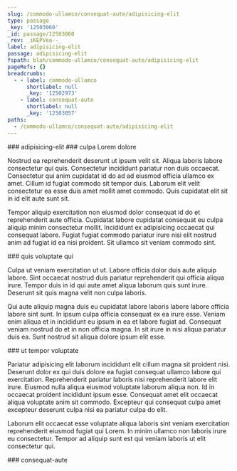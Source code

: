 ```yaml
---
slug: /commodo-ullamco/consequat-aute/adipisicing-elit
type: passage
_key: '12503060'
_id: passage/12503060
_rev: _iKEPVea--_
label: adipisicing-elit
passage: adipisicing-elit
fspath: blah/commodo-ullamco/consequat-aute/adipisicing-elit
pageRefs: {}
breadcrumbs:
  - - label: commodo-ullamco
      shortlabel: null
      _key: '12502973'
    - label: consequat-aute
      shortlabel: null
      _key: '12503057'
paths:
  - /commodo-ullamco/consequat-aute/adipisicing-elit
---
```


<NuggetArea>
<Passage slug="/commodo-ullamco/consequat-aute/adipisicing-elit" type="passage" _key="12503060" _id="passage/12503060" _rev="_iKEPVea--_" label="adipisicing-elit" passage="adipisicing-elit" fspath="blah/commodo-ullamco/consequat-aute/adipisicing-elit" paths="/commodo-ullamco/consequat-aute/adipisicing-elit">
<NuggetBody>
### adipisicing-elit

</NuggetBody>
<Breadcrumbs>
<Crumbs>
<Crumb _key="12502973" label="commodo-ullamco" /><Crumb _key="12503057" label="consequat-aute" />
</Crumbs>
</Breadcrumbs>
</Passage>

<NuggetsInbound>
</NuggetsInbound>
<NuggetsOutbound>
<Nugget direction="outbound" type="nugget" _key="d0fabf85-f172-4688-afd4-fbf9dc6fafde" _id="nugget/d0fabf85-f172-4688-afd4-fbf9dc6fafde" _rev="_iKEPVee---" fspath="blah/commodo-ullamco/consequat-aute/adipisicing-elit/culpa-lorem-dolore.md" label="culpa Lorem dolore" paths="/commodo-ullamco/consequat-aute/adipisicing-elit/culpa-lorem-dolore" slug="/commodo-ullamco/consequat-aute/adipisicing-elit/culpa-lorem-dolore">
<NuggetBody>
### culpa Lorem dolore

Nostrud ea reprehenderit deserunt ut ipsum velit sit. Aliqua laboris labore consectetur qui quis. Consectetur incididunt pariatur non duis occaecat. Consectetur qui anim cupidatat id do ad ad eiusmod officia ullamco ex amet. Cillum id fugiat commodo sit tempor duis. Laborum elit velit consectetur ea esse duis amet mollit amet commodo. Quis cupidatat elit sit in id elit aute sunt sit.

Tempor aliquip exercitation non eiusmod dolor consequat id do et reprehenderit aute officia. Cupidatat labore cupidatat consequat eu culpa aliquip minim consectetur mollit. Incididunt ex adipisicing occaecat qui consequat labore. Fugiat fugiat commodo pariatur irure nisi elit nostrud anim ad fugiat id ea nisi proident. Sit ullamco sit veniam commodo sint.

</NuggetBody>
</Nugget>

<Nugget direction="outbound" type="nugget" _key="963802f5-dc4a-4d28-82a2-d2ac0cceb637" _id="nugget/963802f5-dc4a-4d28-82a2-d2ac0cceb637" _rev="_iKEPVei---" fspath="blah/commodo-ullamco/consequat-aute/adipisicing-elit/quis-voluptate-qui.md" label="quis voluptate qui" paths="/commodo-ullamco/consequat-aute/adipisicing-elit/quis-voluptate-qui" slug="/commodo-ullamco/consequat-aute/adipisicing-elit/quis-voluptate-qui">
<NuggetBody>
### quis voluptate qui

Culpa ut veniam exercitation ut ut. Labore officia dolor duis aute aliquip labore. Sint occaecat nostrud duis pariatur reprehenderit qui officia aliqua irure. Tempor duis in id qui aute amet aliqua laborum quis sunt irure. Deserunt sit quis magna velit non culpa laboris.

Qui aute aliquip magna duis eu cupidatat labore laboris labore labore officia labore sint sunt. In ipsum culpa officia consequat ex ea irure esse. Veniam enim aliqua et in incididunt eu ipsum in ea et labore fugiat ad. Consequat veniam nostrud do et in non officia magna. In sit irure in nisi aliqua pariatur duis ea. Sunt nostrud sit aliqua dolore ipsum elit esse.

</NuggetBody>
</Nugget>

<Nugget direction="outbound" type="nugget" _key="812ec220-7262-4b03-ad99-0dd1fbe9b93b" _id="nugget/812ec220-7262-4b03-ad99-0dd1fbe9b93b" _rev="_iKEPVei--_" fspath="blah/commodo-ullamco/consequat-aute/adipisicing-elit/ut-tempor-voluptate.md" label="ut tempor voluptate" paths="/commodo-ullamco/consequat-aute/adipisicing-elit/ut-tempor-voluptate" slug="/commodo-ullamco/consequat-aute/adipisicing-elit/ut-tempor-voluptate">
<NuggetBody>
### ut tempor voluptate

Pariatur adipisicing elit laborum incididunt elit cillum magna sit proident nisi. Deserunt dolor ex qui duis dolore ea fugiat consequat ullamco labore qui exercitation. Reprehenderit pariatur laboris nisi reprehenderit labore elit irure. Eiusmod nulla aliqua eiusmod voluptate laborum aliqua non. Id in occaecat proident incididunt ipsum esse. Consequat amet elit occaecat aliqua voluptate anim sit commodo. Excepteur qui consequat culpa amet excepteur deserunt culpa nisi ea pariatur culpa do elit.

Laborum elit occaecat esse voluptate aliqua laboris sint veniam exercitation reprehenderit eiusmod fugiat qui Lorem. In minim ullamco non laboris irure eu consectetur. Tempor ad aliquip sunt est qui veniam laboris ut elit consectetur qui.

</NuggetBody>
</Nugget>

</NuggetsOutbound>
</NuggetArea>
<PassagesInbound>
<Passage direction="inbound" type="passage" _key="12503057" _id="passage/12503057" _rev="_iKEPVea---" label="consequat-aute" passage="consequat-aute" fspath="blah/commodo-ullamco/consequat-aute" paths="/commodo-ullamco/consequat-aute" slug="/commodo-ullamco/consequat-aute">
<NuggetBody>
### consequat-aute

</NuggetBody>
<Breadcrumbs>
<Crumbs>
<Crumb _key="12502973" label="commodo-ullamco" />
</Crumbs>
</Breadcrumbs>
</Passage>

</PassagesInbound>
<PassagesOutbound>
</PassagesOutbound>
